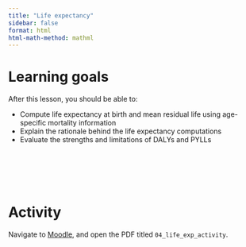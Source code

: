 ```yaml
---
title: "Life expectancy"
sidebar: false
format: html
html-math-method: mathml
---
```


# Learning goals

After this lesson, you should be able to:

- Compute life expectancy at birth and mean residual life using age-specific mortality information
- Explain the rationale behind the life expectancy computations
- Evaluate the strengths and limitations of DALYs and PYLLs


<br><br><br><br>


# Activity

Navigate to [Moodle](https://moodle.macalester.edu/mod/folder/view.php?id=85544), and open the PDF titled `04_life_exp_activity`.

<!-- https://www.who.int/data/gho/data/themes/mortality-and-global-health-estimates -->



